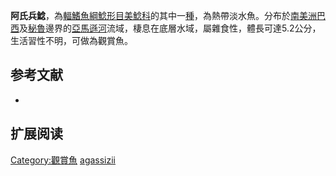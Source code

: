 {{Speciesbox
| name = 阿氏兵鯰
| image =  
| image_width = 250px
| image_caption = 
| status = LC
| status_system = IUCN3.1
| genus = Corydoras
| species = agassizii
| authority = [[Steindachner|Steindachner]], 1876
| synonyms = *''Corydoras agassizi '',Steindachner, 1876 
}}

'''阿氏兵鯰'''，為[[輻鰭魚綱|輻鰭魚綱]][[鯰形目|鯰形目]][[美鯰科|美鯰科]]的其中一[[種|種]]，為熱帶淡水魚。分布於[[南美洲|南美洲]][[巴西|巴西]]及[[秘魯|秘魯]]邊界的[[亞馬遜河|亞馬遜河]]流域，棲息在底層水域，屬雜食性，體長可達5.2公分，生活習性不明，可做為觀賞魚。

==参考文献==
*{{FishBase_species|genus=Corydoras|species=agassizii|year=2014|month=11}}

== 扩展阅读 ==
{{refbegin}}
{{wikispecies-inline|Corydoras agassizii|阿氏兵鯰}}
{{refend}}
{{Taxonbar|from=Q1518666}}

[[Category:觀賞魚|Category:觀賞魚]]
[[Category:兵鯰屬|agassizii]]